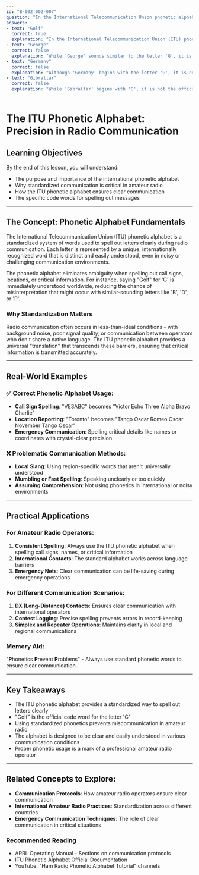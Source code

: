 ```yaml
---
id: "B-002-002-007"
question: "In the International Telecommunication Union phonetic alphabet, what is the code word for the letter G?"
answers:
- text: "Golf"
  correct: true
  explanation: "In the International Telecommunication Union (ITU) phonetic alphabet, 'Golf' is the standardized code word representing the letter 'G'. This internationally recognized phonetic alphabet ensures clear communication across different languages and radio services by providing a unique, easily understood word for each letter."
- text: "George"
  correct: false
  explanation: "While 'George' sounds similar to the letter 'G', it is not the official ITU phonetic alphabet code word. Using unofficial or locally invented words can lead to miscommunication, especially in international or emergency communications where precision is critical."
- text: "Germany"
  correct: false
  explanation: "Although 'Germany' begins with the letter 'G', it is not the standard phonetic alphabet code word. The ITU phonetic alphabet uses specific, internationally agreed-upon words to ensure clear communication across different languages and radio services."
- text: "Gibraltar"
  correct: false
  explanation: "While 'Gibraltar' begins with 'G', it is not the official ITU phonetic alphabet code word. Using non-standard words can create confusion and potentially misunderstand critical communication, especially in amateur radio and emergency communications."
---
```


# The ITU Phonetic Alphabet: Precision in Radio Communication

## Learning Objectives
By the end of this lesson, you will understand:
- The purpose and importance of the international phonetic alphabet
- Why standardized communication is critical in amateur radio
- How the ITU phonetic alphabet ensures clear communication
- The specific code words for spelling out messages

---

## The Concept: Phonetic Alphabet Fundamentals

The International Telecommunication Union (ITU) phonetic alphabet is a standardized system of words used to spell out letters clearly during radio communication. Each letter is represented by a unique, internationally recognized word that is distinct and easily understood, even in noisy or challenging communication environments.

The phonetic alphabet eliminates ambiguity when spelling out call signs, locations, or critical information. For instance, saying "Golf" for 'G' is immediately understood worldwide, reducing the chance of misinterpretation that might occur with similar-sounding letters like 'B', 'D', or 'P'.

### Why Standardization Matters

Radio communication often occurs in less-than-ideal conditions - with background noise, poor signal quality, or communication between operators who don't share a native language. The ITU phonetic alphabet provides a universal "translation" that transcends these barriers, ensuring that critical information is transmitted accurately.

---

## Real-World Examples

### ✅ Correct Phonetic Alphabet Usage:
- **Call Sign Spelling**: "VE3ABC" becomes "Victor Echo Three Alpha Bravo Charlie"
- **Location Reporting**: "Toronto" becomes "Tango Oscar Romeo Oscar November Tango Oscar"
- **Emergency Communication**: Spelling critical details like names or coordinates with crystal-clear precision

### ❌ Problematic Communication Methods:
- **Local Slang**: Using region-specific words that aren't universally understood
- **Mumbling or Fast Spelling**: Speaking unclearly or too quickly
- **Assuming Comprehension**: Not using phonetics in international or noisy environments

---

## Practical Applications

### For Amateur Radio Operators:
1. **Consistent Spelling**: Always use the ITU phonetic alphabet when spelling call signs, names, or critical information
2. **International Contacts**: The standard alphabet works across language barriers
3. **Emergency Nets**: Clear communication can be life-saving during emergency operations

### For Different Communication Scenarios:
1. **DX (Long-Distance) Contacts**: Ensures clear communication with international operators
2. **Contest Logging**: Precise spelling prevents errors in record-keeping
3. **Simplex and Repeater Operations**: Maintains clarity in local and regional communications

### Memory Aid:
"**P**honetics **P**revent **P**roblems" - Always use standard phonetic words to ensure clear communication.

---

## Key Takeaways

- The ITU phonetic alphabet provides a standardized way to spell out letters clearly
- "Golf" is the official code word for the letter 'G'
- Using standardized phonetics prevents miscommunication in amateur radio
- The alphabet is designed to be clear and easily understood in various communication conditions
- Proper phonetic usage is a mark of a professional amateur radio operator

---

## Related Concepts to Explore:
- **Communication Protocols**: How amateur radio operators ensure clear communication
- **International Amateur Radio Practices**: Standardization across different countries
- **Emergency Communication Techniques**: The role of clear communication in critical situations

### Recommended Reading

- ARRL Operating Manual - Sections on communication protocols
- ITU Phonetic Alphabet Official Documentation
- YouTube: "Ham Radio Phonetic Alphabet Tutorial" channels